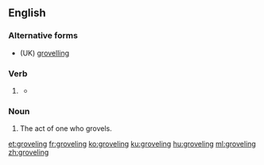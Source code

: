 ==English==

===Alternative forms===
* (UK) [[grovelling]]

===Verb===
{{head|en|present participle}}

# {{context|US|lang=en}} {{present participle of|grovel|lang=en|nocat=1}}
#* {{quote-book|year=1697|author={{w|John Dryden}}|title=Georgics|publisher=|by={{w|Virgil}}|page=|section=Book III, lines 13–14|passage=New ways I must attempt, my '''groveling''' name<br />To raise aloft, and wing my flight to fame.}}

===Noun===
{{en-noun}}

# The act of one who grovels.

[[et:groveling]]
[[fr:groveling]]
[[ko:groveling]]
[[ku:groveling]]
[[hu:groveling]]
[[ml:groveling]]
[[zh:groveling]]